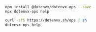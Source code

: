 <CodeGroup>

```bash {{ title: "Npm" }}
npm install @dotenvx/dotenvx-ops --save
npx dotenvx-ops help
```

```bash {{ title: "Curl" }}
curl -sfS https://dotenvx.sh/ops | sh
dotenvx-ops help
```

</CodeGroup>
